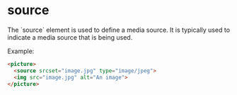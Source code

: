 
# source
<Separator />
The `source` element is used to define a media source. It is typically used to indicate a media source that is being used.

Example:
```html
<picture>
  <source srcset="image.jpg" type="image/jpeg">
  <img src="image.jpg" alt="An image">
</picture>
```